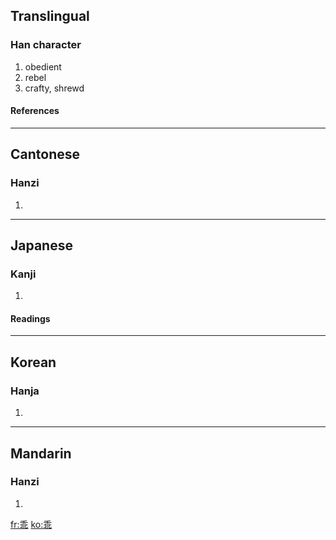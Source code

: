 ==Translingual==
===Han character===
{{Han char|rad=丿|as=07|sn=8|four=2011<sub>1</sub>|canj=竹十中心 (HJLP)}}
# obedient
# rebel
# crafty, shrewd
====References====
{{Han ref|kx=0083.030|dkj=00149|dj=0166.260|hdz=10038.180|uh=4E56|ud=20054|bh=A8C4|bd=43204}}
----
==Cantonese==
===Hanzi===
{{yue-hanzi|jyut=|y=gwaai1}}
# {{defn|Cantonese}}
----
==Japanese==
===Kanji===
{{ja-kanji|grade=|rs=丿07}}
# {{defn|Japanese}}
====Readings====
{{ja-readings|on=[[かい]] (kai)|kun=[[もどる]] (modoru), [[そむく]] (somuku)}}
----
==Korean==
===Hanja===
{{ko-hanja|hangeul=괴|rv=goe|mr=koe}}
# {{defn|Korean}}
----
==Mandarin==
===Hanzi===
{{cmn-hanzi|pin=[[guāi]] (guai1)|wg=kuai<sup>1</sup>}}
# {{defn|Mandarin}}

[[fr:乖]]
[[ko:乖]]